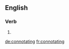 
==English==

===Verb===
{{head|en|present participle}}

# {{present participle of|connotate|lang=en|nocat=1}}

[[de:connotating]]
[[fr:connotating]]
